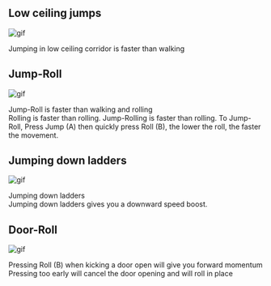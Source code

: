 
## Low ceiling jumps
![gif](/t-move-1tile-jump.webp)
<summary>Jumping in low ceiling corridor is faster than walking</summary>


## Jump-Roll
![gif](/t-move-walk-vs-jumproll.webp)
<summary>Jump-Roll is faster than walking and rolling</summary>
Rolling is faster than rolling.  
Jump-Rolling is faster than rolling. To Jump-Roll, Press Jump (A) then quickly press Roll (B), the lower the roll, the faster the movement.  


## Jumping down ladders
![gif](/t-move-ladders.webp)
<summary>Jumping down ladders</summary>
Jumping down ladders gives you a downward speed boost.

## Door-Roll
![gif](/t-move-doorroll.webp)
<summary>Pressing Roll (B) when kicking a door open will give you forward momentum</summary>
Pressing too early will cancel the door opening and will roll in place
